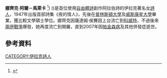 {{Infobox writer
| name          = 娜齊克·阿爾－馬萊卡
| image         = 
| image_size    =
| alt           =
| caption       =
| pseudonym     =
| birth_name    =
| birth_date    = {{Birth date|1923|08|23}}
| birth_place   = [[伊拉克|伊拉克]][[巴格達|巴格達]]
| death_date    = {{Death date and age|2007|06|20|1923|08|23}}
| death_place   = [[埃及|埃及]][[開羅|開羅]]
| resting_place =
| occupation    =
| language      =
| nationality   =
| ethnicity     =
| citizenship   =
}}

'''娜齊克·阿爾－馬萊卡''' {{BD|1923年|8月23日|2007年|6月20日}}<ref name="IHT">{{Cite web |url=http://www.iht.com/articles/ap/2007/06/20/africa/ME-GEN-Iraq-Obit-Al-Malaika.php |title=''International Herald Tribune'' |accessdate=2013-07-31 |archive-date=2007-06-25 |archive-url=https://web.archive.org/web/20070625221921/http://www.iht.com/articles/ap/2007/06/20/africa/ME-GEN-Iraq-Obit-Al-Malaika.php |dead-url=no }}</ref>) ({{lang-ar|نازك الملائكة}})是首位使用[[自由體詩|自由體詩]]創作阿拉伯詩的伊拉克著名女[[詩人|詩人]]，1947年出版首部詩集《夜的情人》，先後在[[普林斯頓大學|普林斯頓大學]]及[[威斯康星大學|威斯康星大學]]畢業，獲比較文學碩士學位。娜齊克因薩達姆·侯賽因上台流亡到[[科威特|科威特]]，不過後來[[兩伊戰爭|兩伊戰爭]]爆發，她再度流亡到開羅，直到2007年因[[帕金森病|帕金森病]]及其他併發症逝世。

==參考資料==
{{REFLIST}}

{{Authority control}}
[[CATEGORY:伊拉克詩人|CATEGORY:伊拉克詩人]]
